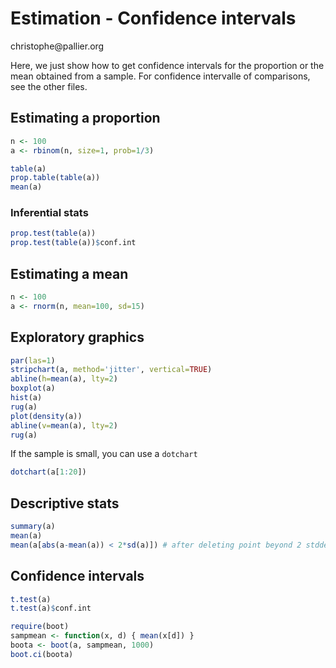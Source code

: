 Estimation - Confidence intervals
=================================

christophe@pallier.org

Here, we just show how to get confidence intervals for the proportion or the mean obtained from a sample. For confidence intervalle of comparisons, see the other files.

## Estimating a proportion

```r
n <- 100
a <- rbinom(n, size=1, prob=1/3)
```

```r
table(a)
prop.table(table(a))
mean(a)
```

### Inferential stats

```r
prop.test(table(a))
prop.test(table(a))$conf.int
```


## Estimating a mean

```r
n <- 100
a <- rnorm(n, mean=100, sd=15)
```


## Exploratory graphics

```r
par(las=1)
stripchart(a, method='jitter', vertical=TRUE)
abline(h=mean(a), lty=2)
boxplot(a)
hist(a)
rug(a)
plot(density(a))
abline(v=mean(a), lty=2)
rug(a)
```

If the sample is small, you can use a `dotchart`

```r
dotchart(a[1:20])
```


## Descriptive stats


```r
summary(a)
mean(a)
mean(a[abs(a-mean(a)) < 2*sd(a)]) # after deleting point beyond 2 stddev 
```

## Confidence intervals

```r
t.test(a)
t.test(a)$conf.int

require(boot)
sampmean <- function(x, d) { mean(x[d]) }
boota <- boot(a, sampmean, 1000)
boot.ci(boota)
```



